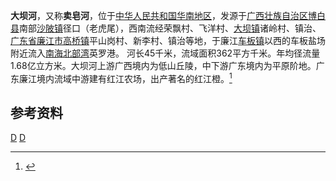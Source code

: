 {{Otheruses|大坝河|other=同名或類似名的其它條目描述}}
'''大坝河'''，又称'''卖皂河'''，位于[[中华人民共和国|中华人民共和国]][[华南地区|华南地区]]，发源于[[广西壮族自治区|广西壮族自治区]][[博白县|博白县]]南部[[沙陂镇|沙陂镇]]径口（老虎尾），西南流经荣飘村、飞洋村、[[大坝镇_(博白县)|大坝镇]]诸岭村、镇治、[[广东省|广东省]][[廉江市|廉江市]][[高桥镇_(廉江市)|高桥镇]]平山岗村、新李村、镇治等地，于廉江[[车板镇|车板镇]]以西的车板盐场附近流入[[南海|南海]][[北部湾|北部湾]]英罗港。 河长45千米，流域面积362平方千米。年均径流量1.68亿立方米。大坝河上游广西境内为低山丘陵，中下游广东境内为平原阶地。广东廉江境内流域中游建有红江农场，出产著名的红江橙。<ref name="中国河湖大典">{{cite book |author=《[[中国河湖大典|中国河湖大典]]》编纂委员会 |title=《中国河湖大典·珠江卷》 |year=2013年1月 |publisher=中国水利水电出版社 |location=北京 |pages=386页|isbn= 978-7-5170-0561-2 }}</ref>
==参考资料==
{{reflist}}

[[category:广东河流|D]]
[[category:广西河流|D]]